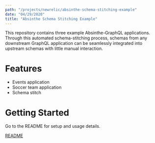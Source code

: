 ```yaml
---
path: "/projects/newrelic/absinthe-schema-stitching-example"
date: "04/29/2020"
title: "Absinthe Schema Stitching Example"
---
```


This repository contains three example Absinthe-GraphQL applications. Through this automated schema-stitching process, schemas from any downstream GraphQL application can be seamlessly integrated into upstream schemas with little manual interaction.

# Features

- Events application
- Soccer team application
- Schema stitch

# Getting Started

Go to the README for setup and usage details.

[README](https://github.com/newrelic/absinthe-schema-stitching-example)